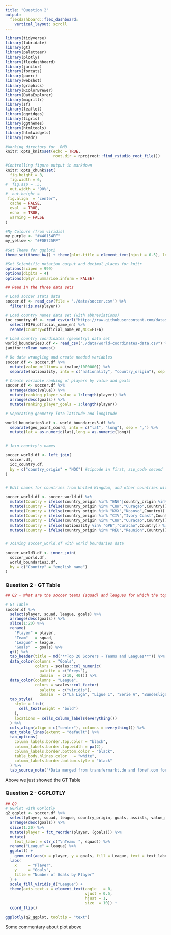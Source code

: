 ```yaml
---
title: "Question 2"
output: 
  flexdashboard::flex_dashboard:
    vertical_layout: scroll
---
```


```r
library(tidyverse)
library(lubridate)
library(gt)
library(paletteer)
library(plotly)
library(flexdashboard)
library(janitor)
library(forcats)
library(purrr)
library(webshot)
library(graphics)
library(RColorBrewer)
library(DataExplorer)
library(magrittr)
library(sf)
library(leaflet)
library(ggridges)
library(tigris)
library(ggthemes)
library(htmltools)
library(htmlwidgets)
library(readr)

#Working directory for .RMD
knitr::opts_knit$set(echo = TRUE,
                     root.dir = rprojroot::find_rstudio_root_file())

#Controlling figure output in markdown
knitr::opts_chunk$set(
  fig.height = 8, 
  fig.width = 6,
#  fig.asp = .5,
  out.width = "90%",
#  out.height = 
 fig.align  = "center",
  cache = FALSE,
  eval  = TRUE,
  echo  = TRUE,
  warning = FALSE
)

#My Colours (from viridis)
my_purple <- "#440154FF"
my_yellow <- "#FDE725FF"

#Set Theme for ggplot2
theme_set(theme_bw() + theme(plot.title = element_text(hjust = 0.5), legend.position = "bottom"))

#Set Scientific notation output and decimal places for knitr
options(scipen = 999)
options(digits = 4)
options(dplyr.summarise.inform = FALSE)
```

```r
## Read in the three data sets

# Load soccer stats data
soccer.df <- read_csv(file = './data/soccer.csv') %>%
  filter(!is.na(player))

# Load country names data set (with abbreviations)
ioc_country.df <- read_csv(url("https://raw.githubusercontent.com/datasets/country-codes/master/data/country-codes.csv")) %>%
  select(FIFA,official_name_en) %>%
  rename(Country=official_name_en,NOC=FIFA)

# Load country coordinates (geometry) data set
world_boundaries3.df <- read_csv("./data/world-coordinates-data.csv") %>%
janitor::clean_names() 

```

```r
# Do data wrangling and create needed variables
soccer.df <- soccer.df %>%
  mutate(value_millions = (value/1000000)) %>%
  separate(nationality, into = c("nationality", "country_origin"), sep = " ")

# Create variable ranking of players by value and goals
soccer.df <- soccer.df %>%
  arrange(desc(value)) %>%
  mutate(ranking_player_value = 1:length(player)) %>%
  arrange(desc(goals)) %>%
  mutate(ranking_player_goals = 1:length(player))

# Separating geometry into latitude and longitude

world_boundaries3.df <- world_boundaries3.df %>%
  separate(geo_point_coord, into = c("lat", "long"), sep = ",") %>%
  mutate(lat = as.numeric(lat),long = as.numeric(long))


# Join country's names

soccer_world.df <- left_join(
  soccer.df,
  ioc_country.df,
  by = c("country_origin" = "NOC") #zipcode in first, zip_code second
)


# Edit names for countries from United Kingdom, and other countries with special characters

soccer_world.df <- soccer_world.df %>%
  mutate(Country = ifelse(country_origin %in% "ENG"|country_origin %in% "WAL"|country_origin %in% "SCO"|country_origin %in% "NIR","United Kingdom",Country)) %>%
  mutate(Country = ifelse(country_origin %in% "CUW","Curaçao",Country)) %>%
  mutate(Country = ifelse(country_origin %in% "KVX","Kosovo",Country)) %>%
  mutate(Country = ifelse(country_origin %in% "CIV","Ivory Coast",Country)) %>%
  mutate(Country = ifelse(country_origin %in% "CUW","Curacao",Country)) %>%
  mutate(Country = ifelse(nationality %in% "GPE","Curacao",Country)) %>%
  mutate(Country = ifelse(country_origin %in% "REU","Reunion",Country))


# Joining soccer_world.df with world boundaries data

soccer_world3.df <- inner_join(
  soccer_world.df, 
  world_boundaries3.df, 
  by = c("Country" = "english_name") 
)
```

### **Question 2 - GT Table**

```r
## Q2 - What are the soccer teams (squad) and leagues for which the top scorers played?

# GT Table
soccer.df %>%
  select(player, squad, league, goals) %>%
  arrange(desc(goals)) %>%
  slice(1:20) %>%
  rename(
    "Player" = player, 
    "Team"   = squad, 
    "League" = league, 
    "Goals"  = goals) %>%
  gt() %>%
  tab_header(title = md("**Top 20 Scorers - Teams and Leagues**")) %>%
  data_color(columns = "Goals",
             colors = scales::col_numeric(
               palette = c("Greys"),
               domain  = c(10, 40))) %>%
  data_color(columns = "League",
             colors = scales::col_factor(
               palette = c("viridis"),
               domain  = c("La Liga", "Ligue 1", "Serie A", "Bundesliga", "Premier League"))) %>%
  tab_style(
    style = list(
      cell_text(weight = "bold")
    ),
    locations = cells_column_labels(everything())
  ) %>% 
  cols_align(align = c("center"), columns = everything()) %>%
  opt_table_lines(extent = "default") %>%
  tab_options(
    column_labels.border.top.color = "black",
    column_labels.border.top.width = px(2),
    column_labels.border.bottom.color = "black",
    table_body.hlines.color   = "white",
    column_labels.border.bottom.style = "black"
  ) %>%
  tab_source_note("*Data merged from transfermarkt.de and fbref.com for 2018/19 season by Rafael Stepien and available on Kaggle*")
```

Above we just showed the GT Table

### **Question 2 - GGPLOTLY**

```r
## Q2
# GGPlot with GGPlotly
q2_ggplot <- soccer.df %>%
  select(player, squad, league, country_origin, goals, assists, value_millions, position2) %>%
  arrange(desc(goals)) %>%
  slice(1:20) %>%
  mutate(player = fct_reorder(player, (goals))) %>%
  mutate(
    text_label = str_c("\nTeam: ", squad)) %>%
  rename("League" = league) %>%
  ggplot() +
    geom_col(aes(x = player, y = goals, fill = League, text = text_label)) +
  labs(
    x     = "Player",
    y     = "Goals",
    title = "Number of Goals by Player"
  ) +
  scale_fill_viridis_d("League") +
  theme(axis.text.x = element_text(angle   = 0,
                                   vjust = 0.5,
                                   hjust = 1,
                                   size  = 10)) +
  coord_flip()

ggplotly(q2_ggplot, tooltip = "text")
```

Some commentary about plot above